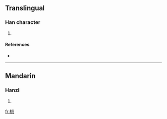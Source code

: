 ==Translingual==

===Han character===
{{Han char|rn=75|rad=木|as=07|sn=11|four=|canj=木尸山心 (DSUP)}}

# {{defn|Han|sort=木07}}

====References====
* {{Han ref|kx=0529.150|dkj=14860|hdz=21222.020|uh=689E|ud=26782}}

----

==Mandarin==

===Hanzi===
{{cmn-hanzi|pin=[[jì]] ([[ji4]])|wg=chi<sup>4</sup>}}

# {{defn|Mandarin}}

[[fr:梞]]